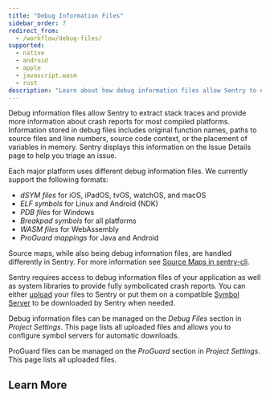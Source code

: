 ```yaml
---
title: "Debug Information Files"
sidebar_order: 7
redirect_from:
  - /workflow/debug-files/
supported:
  - native
  - android
  - apple
  - javascript.wasm
  - rust
description: "Learn about how debug information files allow Sentry to extract stack traces and provide more information about crash reports for most compiled platforms."
---
```


Debug information files allow Sentry to extract stack traces and provide more
information about crash reports for most compiled platforms. Information stored
in debug files includes original function names, paths to source files and line
numbers, source code context, or the placement of variables in memory. Sentry
displays this information on the Issue Details page to help you triage an issue.

Each major platform uses different debug information files. We currently support
the following formats:

- _<PlatformLink to="/data-management/debug-files/file-formats/#mach-o-and-dsym">dSYM files</PlatformLink>_ for iOS, iPadOS, tvOS, watchOS, and macOS
- _<PlatformLink to="/data-management/debug-files/file-formats/#executable-and-linkable-format-elf">ELF symbols</PlatformLink>_ for Linux and Android (NDK)
- _<PlatformLink to="/data-management/debug-files/file-formats/#pe-and-pdb">PDB files</PlatformLink>_ for Windows
- _<PlatformLink to="/data-management/debug-files/file-formats/#breakpad-symbols">Breakpad symbols</PlatformLink>_ for all
  platforms
- _<PlatformLink to="/data-management/debug-files/file-formats/#wasm">WASM files</PlatformLink>_ for WebAssembly
- _<PlatformLink to="/data-management/debug-files/file-formats/#proguard-mappings">ProGuard mappings</PlatformLink>_ for Java and Android

<Note>

Source maps, while also being debug information files, are handled
differently in Sentry. For more information see [Source Maps in sentry-cli](/product/cli/releases/#sentry-cli-sourcemaps).

</Note>

Sentry requires access to debug information files of your application as well as
system libraries to provide fully symbolicated crash reports. You can either
[upload](./upload/) your files to Sentry or put them on a compatible
[Symbol Server](./symbol-servers/) to be downloaded by Sentry when needed.

Debug information files can be managed on the _Debug Files_ section in _Project
Settings_. This page lists all uploaded files and allows you to configure symbol
servers for automatic downloads.

ProGuard files can be managed on the _ProGuard_ section in _Project
Settings_. This page lists all uploaded files.

## Learn More

<PageGrid />
